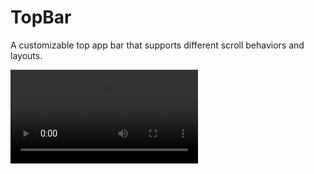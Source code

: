 
# TopBar

A customizable top app bar that supports different scroll behaviors and layouts.

<SourceCodeTag componentName="topbar" />

<Video src="https://files.catbox.moe/hvg7u9.mp4" />

<br />

## Installation

```bash copy
./gradlew lumo --add TopBar
```

## Usage

### Basic TopBar

```kotlin copy
TopBar {
    Text(
        text = "Title",
        style = AppTheme.typography.h3,
        modifier = Modifier.align(Alignment.Center)
    )
}
```

### Scrollable TopBar

```kotlin copy
val scrollBehavior = TopBarDefaults.enterAlwaysScrollBehavior()

Scaffold(
    topBar = {
        TopBar(
            scrollBehavior = scrollBehavior,
            colors = TopBarColors(
                containerColor = AppTheme.colors.surface,
                scrolledContainerColor = AppTheme.colors.surfaceVariant
            )
        ) {
            Text("Scrollable Title")
        }
    }
) { padding ->
    LazyColumn(
        modifier = Modifier
            .fillMaxWidth()
            .nestedScroll(scrollBehavior.nestedScrollConnection),
        contentPadding = padding
    ) {
        items(30) {
            Card(
                modifier = Modifier
                    .fillMaxWidth()
                    .padding(8.dp)
            ) {
                Spacer(modifier = Modifier.height(60.dp))
            }
        }
    }
}

```

## API Documentation

### TopBar Parameters

| Parameter        | Type                     | Description                   |
| ---------------- | ------------------------ | ----------------------------- |
| `modifier`       | `Modifier`               | Modifier for the top bar      |
| `scrollBehavior` | `TopBarScrollBehavior?`  | Controls scroll behavior      |
| `colors`         | `TopBarColors`           | Colors for different states   |
| `windowInsets`   | `WindowInsets?`          | Window insets for the top bar |
| `content`        | `@Composable () -> Unit` | Content of the top bar        |

### Scroll Behaviors

| Behavior                           | Description                           |
| ---------------------------------- | ------------------------------------- |
| `pinnedScrollBehavior`             | TopBar stays fixed while scrolling    |
| `enterAlwaysScrollBehavior`        | TopBar scrolls with content           |
| `exitUntilCollapsedScrollBehavior` | TopBar collapses until minimum height |
